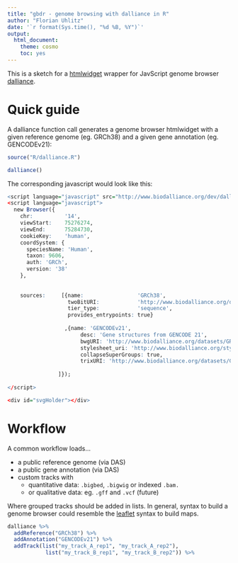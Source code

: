 ```yaml
---
title: "gbdr - genome browsing with dalliance in R"
author: "Florian Uhlitz"
date: '`r format(Sys.time(), "%d %B, %Y")`'
output: 
  html_document:
    theme: cosmo
    toc: yes
---
```


This is a sketch for a [htmlwidget](https://htmlwidgets.org) wrapper for JavScript genome browser [dalliance](https://biodalliance.org).

# Quick guide

A dalliance function call generates a genome browser htmlwidget with a given reference genome (eg. GRCh38) and a given gene annotation (eg. GENCODEv21):

```r

source("R/dalliance.R")

```

```r

dalliance() 

```

The corresponding javascript would look like this:

```r

<script language="javascript" src="http://www.biodalliance.org/dev/dalliance-compiled.js"></script>
<script language="javascript">
  new Browser({
    chr:          '14',
    viewStart:    75276274,
    viewEnd:      75284730,
    cookieKey:    'human',
    coordSystem: {
      speciesName: 'Human',
      taxon: 9606,
      auth: 'GRCh',
      version: '38'
    },
    
    
    sources:     [{name:                 'GRCh38',      
                   twoBitURI:            'http://www.biodalliance.org/datasets/hg38.2bit',  
                   tier_type:            'sequence',
                   provides_entrypoints: true}
                   
                  ,{name: 'GENCODEv21',
                       desc: 'Gene structures from GENCODE 21',
                       bwgURI: 'http://www.biodalliance.org/datasets/GRCh38/gencode.v21.annotation.bb',
                       stylesheet_uri: 'http://www.biodalliance.org/stylesheets/gencode2.xml',
                       collapseSuperGroups: true,
                       trixURI: 'http://www.biodalliance.org/datasets/GRCh38/gencode.v21.annotation.ix'}
   
                ]});
    
</script>

<div id="svgHolder"></div>

```

# Workflow

A common workflow loads... 

* a public reference genome (via DAS)
* a public gene annotation (via DAS)
* custom tracks with
    + quantitative data: `.bigbed`, `.bigwig` or indexed `.bam.`
    + or qualitative data: eg. `.gff` and `.vcf` (future) 

Where grouped tracks should be added in lists. In general, syntax to build a genome browser could resemble the [leaflet](https://rstudio.github.io/leaflet/) syntax to build maps.


```r

dalliance %>% 
  addReference("GRCh38") %>% 
  addAnnotation("GENCODEv21") %>% 
  addTrack(list("my_track_A_rep1", "my_track_A_rep2"), 
            list("my_track_B_rep1", "my_track_B_rep2")) %>% 

```





